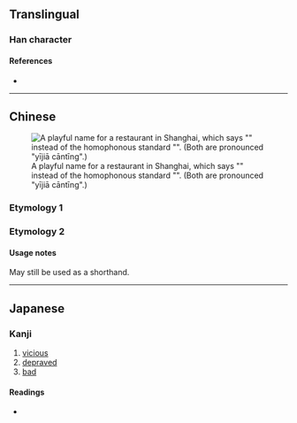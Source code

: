 {{also|歹}}
{{character info}}
==Translingual==
{{stroke order|type=animate}}

===Han character===
{{Han char|rn=78|rad=歹|as=01|sn=5|four=|canj=YNI|ids=⿱[[卜|⺊]][[夕]]}}

====References====
* {{Han ref|kx=0578.180|dkj=16362|dj=0970.020|hdz=21379.150|uh=6B7A|ud=27514}}

----

==Chinese==
[[File:上海市杨浦区国定路504弄（靠近大学路）-一佳歺厅.JPG|thumb|A playful name for a restaurant in Shanghai, which says "{{l|zh|一}}{{l|zh|佳}}{{l|zh|歺厅}}" instead of the homophonous standard "{{l|zh|一家}}{{l|zh|餐廳|餐厅}}". (Both are pronounced "yījiā cāntīng".)]]

===Etymology 1===
{{zh-see|歹|v|bone remnants}}

===Etymology 2===
{{zh-see|餐|ss}}

====Usage notes====
May still be used as a shorthand.

----

==Japanese==

===Kanji===
{{ja-kanji|grade=|rs=歹01}}

# [[vicious]]
# [[depraved]]
# [[bad]]

====Readings====
* {{ja-readings|on=がつ}}